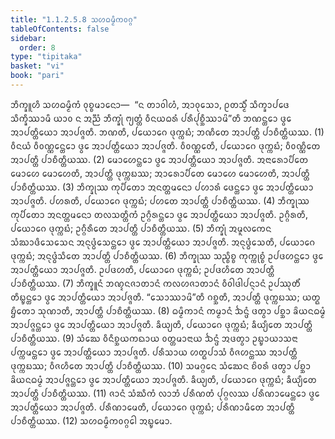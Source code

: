 ```yaml
---
title: "1.1.2.5.8 ᩈᩉᨵᨾ᩠ᨾᩥᨠᩅᨣ᩠ᨣ"
tableOfContents: false
sidebar:
  order: 8
type: "tipitaka"
basket: "vi"
book: "pari"
---
```



<DynamicBreadcrumb />

<Division number="172" book="pari">

<Paragraph number="462" book="pari">
ᨽᩥᨠ᩠ᨡᩪᩉᩥ ᩈᩉᨵᨾ᩠ᨾᩥᨠᩴ ᩅᩩᨧ᩠ᨧᨾᩣᨶᩮᩣ—  “ᨶ ᨲᩣᩅᩤᩉᩴ, ᩋᩣᩅᩩᩈᩮᩣ, ᩑᨲᩈ᩠ᨾᩥᩴ ᩈᩥᨠ᩠ᨡᩣᨸᨴᩮ ᩈᩥᨠ᩠ᨡᩥᩔᩣᨾᩥ ᨿᩣᩅ ᨶ ᩋᨬ᩠ᨬᩴ ᨽᩥᨠ᩠ᨡᩩᩴ ᨻ᩠ᨿᨲ᩠ᨲᩴ ᩅᩥᨶᨿᨵᩁᩴ ᨸᩁᩥᨸᩩᨧ᩠ᨨᩥᩔᩣᨾᩦ”ᨲᩥ ᨽᨱᨶ᩠ᨲᩮᩣ ᨴ᩠ᩅᩮ ᩋᩣᨸᨲ᩠ᨲᩥᨿᩮᩣ ᩋᩣᨸᨩ᩠ᨩᨲᩥ. ᨽᨱᨲᩥ, ᨸᨿᩮᩣᨣᩮ ᨴᩩᨠ᩠ᨠᨭᩴ; ᨽᨱᩥᨲᩮ ᩋᩣᨸᨲ᩠ᨲᩥ ᨸᩣᨧᩥᨲ᩠ᨲᩥᨿᩔ. (1)
</Paragraph>

<Paragraph number="463" book="pari">
ᩅᩥᨶᨿᩴ ᩅᩥᩅᨱ᩠ᨱᩮᨶ᩠ᨲᩮᩣ ᨴ᩠ᩅᩮ ᩋᩣᨸᨲ᩠ᨲᩥᨿᩮᩣ ᩋᩣᨸᨩ᩠ᨩᨲᩥ. ᩅᩥᩅᨱ᩠ᨱᩮᨲᩥ, ᨸᨿᩮᩣᨣᩮ ᨴᩩᨠ᩠ᨠᨭᩴ; ᩅᩥᩅᨱ᩠ᨱᩥᨲᩮ ᩋᩣᨸᨲ᩠ᨲᩥ ᨸᩣᨧᩥᨲ᩠ᨲᩥᨿᩔ. (2)
</Paragraph>

<Paragraph number="464" book="pari">
ᨾᩮᩣᩉᩮᨶ᩠ᨲᩮᩣ ᨴ᩠ᩅᩮ ᩋᩣᨸᨲ᩠ᨲᩥᨿᩮᩣ ᩋᩣᨸᨩ᩠ᨩᨲᩥ. ᩋᨶᩣᩁᩮᩣᨸᩥᨲᩮ ᨾᩮᩣᩉᩮ ᨾᩮᩣᩉᩮᨲᩥ, ᩋᩣᨸᨲ᩠ᨲᩥ ᨴᩩᨠ᩠ᨠᨭᩔ; ᩋᩣᩁᩮᩣᨸᩥᨲᩮ ᨾᩮᩣᩉᩮ ᨾᩮᩣᩉᩮᨲᩥ, ᩋᩣᨸᨲ᩠ᨲᩥ ᨸᩣᨧᩥᨲ᩠ᨲᩥᨿᩔ. (3)
</Paragraph>

<Paragraph number="465" book="pari">
ᨽᩥᨠ᩠ᨡᩩᩔ ᨠᩩᨸᩥᨲᩮᩣ ᩋᨶᨲ᩠ᨲᨾᨶᩮᩣ ᨸᩉᩣᩁᩴ ᨴᩮᨶ᩠ᨲᩮᩣ ᨴ᩠ᩅᩮ ᩋᩣᨸᨲ᩠ᨲᩥᨿᩮᩣ ᩋᩣᨸᨩ᩠ᨩᨲᩥ. ᨸᩉᩁᨲᩥ, ᨸᨿᩮᩣᨣᩮ ᨴᩩᨠ᩠ᨠᨭᩴ; ᨸᩉᨲᩮ ᩋᩣᨸᨲ᩠ᨲᩥ ᨸᩣᨧᩥᨲ᩠ᨲᩥᨿᩔ. (4)
</Paragraph>

<Paragraph number="466" book="pari">
ᨽᩥᨠ᩠ᨡᩩᩔ ᨠᩩᨸᩥᨲᩮᩣ ᩋᨶᨲ᩠ᨲᨾᨶᩮᩣ ᨲᩃᩈᨲ᩠ᨲᩥᨠᩴ ᩏᨣ᩠ᨣᩥᩁᨶ᩠ᨲᩮᩣ ᨴ᩠ᩅᩮ ᩋᩣᨸᨲ᩠ᨲᩥᨿᩮᩣ ᩋᩣᨸᨩ᩠ᨩᨲᩥ. ᩏᨣ᩠ᨣᩥᩁᨲᩥ, ᨸᨿᩮᩣᨣᩮ ᨴᩩᨠ᩠ᨠᨭᩴ; ᩏᨣ᩠ᨣᩥᩁᩥᨲᩮ ᩋᩣᨸᨲ᩠ᨲᩥ ᨸᩣᨧᩥᨲ᩠ᨲᩥᨿᩔ. (5)
</Paragraph>

<Paragraph number="467" book="pari">
ᨽᩥᨠ᩠ᨡᩩᩴ ᩋᨾᩪᩃᨠᩮᨶ ᩈᩴᨥᩣᨴᩥᩈᩮᩈᩮᨶ ᩋᨶᩩᨴ᩠ᨵᩴᩈᩮᨶ᩠ᨲᩮᩣ ᨴ᩠ᩅᩮ ᩋᩣᨸᨲ᩠ᨲᩥᨿᩮᩣ ᩋᩣᨸᨩ᩠ᨩᨲᩥ. ᩋᨶᩩᨴ᩠ᨵᩴᩈᩮᨲᩥ, ᨸᨿᩮᩣᨣᩮ ᨴᩩᨠ᩠ᨠᨭᩴ; ᩋᨶᩩᨴ᩠ᨵᩴᩈᩥᨲᩮ ᩋᩣᨸᨲ᩠ᨲᩥ ᨸᩣᨧᩥᨲ᩠ᨲᩥᨿᩔ. (6)
</Paragraph>

<Paragraph number="468" book="pari">
ᨽᩥᨠ᩠ᨡᩩᩔ ᩈᨬ᩠ᨧᩥᨧ᩠ᨧ ᨠᩩᨠ᩠ᨠᩩᨧ᩠ᨧᩴ ᩏᨸᨴᩉᨶ᩠ᨲᩮᩣ ᨴ᩠ᩅᩮ ᩋᩣᨸᨲ᩠ᨲᩥᨿᩮᩣ ᩋᩣᨸᨩ᩠ᨩᨲᩥ. ᩏᨸᨴᩉᨲᩥ, ᨸᨿᩮᩣᨣᩮ ᨴᩩᨠ᩠ᨠᨭᩴ; ᩏᨸᨴᩉᩥᨲᩮ ᩋᩣᨸᨲ᩠ᨲᩥ ᨸᩣᨧᩥᨲ᩠ᨲᩥᨿᩔ. (7)
</Paragraph>

<Paragraph number="469" book="pari">
ᨽᩥᨠ᩠ᨡᩪᨶᩴ ᨽᨱ᩠ᨯᨶᨩᩣᨲᩣᨶᩴ ᨠᩃᩉᨩᩣᨲᩣᨶᩴ ᩅᩥᩅᩤᨴᩤᨸᨶ᩠ᨶᩣᨶᩴ ᩏᨸᩔᩩᨲᩥᩴ ᨲᩥᨭ᩠ᨮᨶ᩠ᨲᩮᩣ ᨴ᩠ᩅᩮ ᩋᩣᨸᨲ᩠ᨲᩥᨿᩮᩣ ᩋᩣᨸᨩ᩠ᨩᨲᩥ. “ᩈᩮᩣᩔᩣᨾᩦ”ᨲᩥ ᨣᨧ᩠ᨨᨲᩥ, ᩋᩣᨸᨲ᩠ᨲᩥ ᨴᩩᨠ᩠ᨠᨭᩔ; ᨿᨲ᩠ᨳ ᨮᩥᨲᩮᩣ ᩈᩩᨱᩣᨲᩥ, ᩋᩣᨸᨲ᩠ᨲᩥ ᨸᩣᨧᩥᨲ᩠ᨲᩥᨿᩔ. (8)
</Paragraph>

<Paragraph number="470" book="pari">
ᨵᨾ᩠ᨾᩥᨠᩣᨶᩴ ᨠᨾ᩠ᨾᩣᨶᩴ ᨨᨶ᩠ᨴᩴ ᨴᨲ᩠ᩅᩣ ᨸᨧ᩠ᨨᩣ ᨡᩦᨿᨶᨵᨾ᩠ᨾᩴ ᩋᩣᨸᨩ᩠ᨩᨶ᩠ᨲᩮᩣ ᨴ᩠ᩅᩮ ᩋᩣᨸᨲ᩠ᨲᩥᨿᩮᩣ ᩋᩣᨸᨩ᩠ᨩᨲᩥ. ᨡᩥᨿ᩠ᨿᨲᩥ, ᨸᨿᩮᩣᨣᩮ ᨴᩩᨠ᩠ᨠᨭᩴ; ᨡᩥᨿ᩠ᨿᩥᨲᩮ ᩋᩣᨸᨲ᩠ᨲᩥ ᨸᩣᨧᩥᨲ᩠ᨲᩥᨿᩔ. (9)
</Paragraph>

<Paragraph number="471" book="pari">
ᩈᩴᨥᩮ ᩅᩥᨶᩥᨧ᩠ᨨᨿᨠᨳᩣᨿ ᩅᨲ᩠ᨲᨾᩣᨶᩣᨿ ᨨᨶ᩠ᨴᩴ ᩋᨴᨲ᩠ᩅᩣ ᩏᨭ᩠ᨮᩣᨿᩣᩈᨶᩣ ᨸᨠ᩠ᨠᨾᨶ᩠ᨲᩮᩣ ᨴ᩠ᩅᩮ ᩋᩣᨸᨲ᩠ᨲᩥᨿᩮᩣ ᩋᩣᨸᨩ᩠ᨩᨲᩥ. ᨸᩁᩥᩈᩣᨿ ᩉᨲ᩠ᨳᨸᩣᩈᩴ ᩅᩥᨩᩉᨶ᩠ᨲᩔ ᩋᩣᨸᨲ᩠ᨲᩥ ᨴᩩᨠ᩠ᨠᨭᩔ; ᩅᩥᨩᩉᩥᨲᩮ ᩋᩣᨸᨲ᩠ᨲᩥ ᨸᩣᨧᩥᨲ᩠ᨲᩥᨿᩔ. (10)
</Paragraph>

<Paragraph number="472" book="pari">
ᩈᨾᨣ᩠ᨣᩮᨶ ᩈᩴᨥᩮᨶ ᨧᩦᩅᩁᩴ ᨴᨲ᩠ᩅᩣ ᨸᨧ᩠ᨨᩣ ᨡᩦᨿᨶᨵᨾ᩠ᨾᩴ ᩋᩣᨸᨩ᩠ᨩᨶ᩠ᨲᩮᩣ ᨴ᩠ᩅᩮ ᩋᩣᨸᨲ᩠ᨲᩥᨿᩮᩣ ᩋᩣᨸᨩ᩠ᨩᨲᩥ. ᨡᩥᨿ᩠ᨿᨲᩥ, ᨸᨿᩮᩣᨣᩮ ᨴᩩᨠ᩠ᨠᨭᩴ; ᨡᩥᨿ᩠ᨿᩥᨲᩮ ᩋᩣᨸᨲ᩠ᨲᩥ ᨸᩣᨧᩥᨲ᩠ᨲᩥᨿᩔ. (11)
</Paragraph>

<Paragraph number="473" book="pari">
ᨩᩣᨶᩴ ᩈᩴᨥᩥᨠᩴ ᩃᩣᨽᩴ ᨸᩁᩥᨱᨲᩴ ᨸᩩᨣ᩠ᨣᩃᩔ ᨸᩁᩥᨱᩣᨾᩮᨶ᩠ᨲᩮᩣ ᨴ᩠ᩅᩮ ᩋᩣᨸᨲ᩠ᨲᩥᨿᩮᩣ ᩋᩣᨸᨩ᩠ᨩᨲᩥ. ᨸᩁᩥᨱᩣᨾᩮᨲᩥ, ᨸᨿᩮᩣᨣᩮ ᨴᩩᨠ᩠ᨠᨭᩴ; ᨸᩁᩥᨱᩣᨾᩥᨲᩮ ᩋᩣᨸᨲ᩠ᨲᩥ ᨸᩣᨧᩥᨲ᩠ᨲᩥᨿᩔ. (12)

</Paragraph>
</Division>

<Paragraph number="474" type="center" book="pari">
ᩈᩉᨵᨾ᩠ᨾᩥᨠᩅᨣ᩠ᨣᩮᩤ ᩋᨭ᩠ᨮᨾᩮᩣ.
</Paragraph>